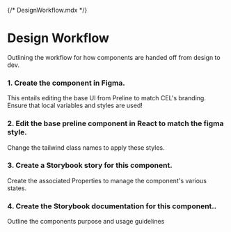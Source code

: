 {/* DesignWorkflow.mdx */}


<Meta title="Design Workflow" />

# Design Workflow

Outlining the workflow for how components are handed off from design to dev.

### 1. Create the component in Figma.

This entails editing the base UI from Preline to match CEL's branding. Ensure that local variables and styles are used!

### 2. Edit the base preline component in React to match the figma style.

Change the tailwind class names to apply these styles.

### 3. Create a Storybook story for this component.

Create the associated Properties to manage the component's various states.

### 4. Create the Storybook documentation for this component..

Outline the components purpose and usage guidelines